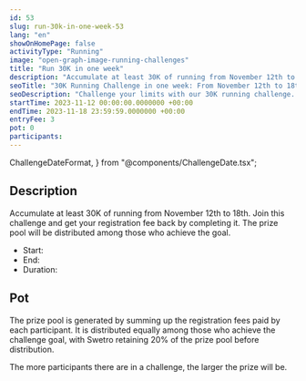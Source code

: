 ```yaml
---
id: 53
slug: run-30k-in-one-week-53
lang: "en"
showOnHomePage: false
activityType: "Running"
image: "open-graph-image-running-challenges"
title: "Run 30K in one week"
description: "Accumulate at least 30K of running from November 12th to 18th. Join this challenge and get your registration fee back by completing it. The prize pool will be distributed among those who achieve the goal"
seoTitle: "30K Running Challenge in one week: From November 12th to 18th"
seoDescription: "Challenge your limits with our 30K running challenge. From November 12th to 18th, run at your own pace. Perfect for intermediate runners from any city!"
startTime: 2023-11-12 00:00:00.0000000 +00:00
endTime: 2023-11-18 23:59:59.0000000 +00:00
entryFee: 3
pot: 0
participants:
---
```


  ChallengeDateFormat,
} from "@components/ChallengeDate.tsx";

## Description

Accumulate at least 30K of running from November 12th to 18th. Join this challenge and get your registration fee back by completing it. The prize pool will be distributed among those who achieve the goal.

- Start: <ChallengeDate date={frontmatter.startTime} lang={frontmatter.lang} dateFormat={ChallengeDateFormat.Long} client:load />
- End: <ChallengeDate date={frontmatter.endTime} lang={frontmatter.lang} dateFormat={ChallengeDateFormat.Long} client:load />
- Duration: <ChallengeDuration startTime={frontmatter.startTime} endTime={frontmatter.endTime} lang={frontmatter.lang} client:load />

## Pot

The prize pool is generated by summing up the registration fees paid by each participant. It is distributed equally among those who achieve the challenge goal, with Swetro retaining 20% of the prize pool before distribution.

The more participants there are in a challenge, the larger the prize will be.

